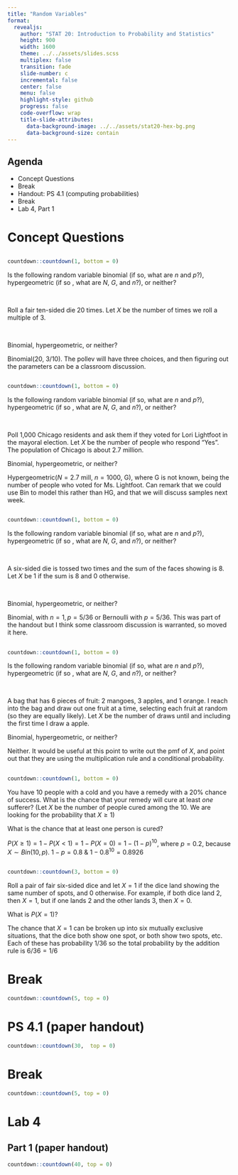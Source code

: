 ```yaml
---
title: "Random Variables"
format:
  revealjs:
    author: "STAT 20: Introduction to Probability and Statistics"
    height: 900
    width: 1600
    theme: ../../assets/slides.scss
    multiplex: false
    transition: fade
    slide-number: c
    incremental: false
    center: false
    menu: false
    highlight-style: github
    progress: false
    code-overflow: wrap
    title-slide-attributes:
      data-background-image: ../../assets/stat20-hex-bg.png
      data-background-size: contain
---
```


## Agenda

- Concept Questions
- Break
- Handout: PS 4.1 (computing probabilities)
- Break
- Lab 4, Part 1

# Concept Questions



##

```r
countdown::countdown(1, bottom = 0)
```

Is the following random variable binomial (if so, what are $n$ and $p$?), hypergeometric (if so , what are $N$, $G$, and $n$?), or neither?

\

Roll a fair ten-sided die 20 times. Let $X$ be the number of times we roll a multiple of 3.

\

:::{.poll}
Binomial, hypergeometric, or neither? 
:::

:::{.notes}
Binomial(20, 3/10). The pollev will have three choices, and then figuring out the parameters can be a classroom discussion.
:::

##

```r
countdown::countdown(1, bottom = 0)
```

Is the following random variable binomial (if so, what are $n$ and $p$?), hypergeometric (if so , what are $N$, $G$, and $n$?), or neither?

\


Poll 1,000 Chicago residents and ask them if they voted for Lori Lightfoot in the mayoral election. Let $X$ be the number of people who respond "Yes". The population of Chicago is about 2.7 million. 


:::{.poll}
Binomial, hypergeometric, or neither? 
:::

:::{.notes}
Hypergeometric($N = 2.7$ mill,  $n = 1000$, G), where G is not known, being the number of people who voted for Ms. Lightfoot. Can remark that we could use Bin to model this rather than HG, and that we will discuss samples next week.
:::

##


```r
countdown::countdown(1, bottom = 0)
```

Is the following random variable binomial (if so, what are $n$ and $p$?), hypergeometric (if so , what are $N$, $G$, and $n$?), or neither?

\

A six-sided die is tossed two times and the sum of the faces showing is $8$. Let $X$ be 1 if the sum is $8$ and $0$ otherwise.

\


:::{.poll}
Binomial, hypergeometric, or neither? 
:::


:::{.notes}
Binomial, with $n = 1, p = 5/36$ or Bernoulli with $p = 5/36$. This was part of the handout but I think some classroom discussion is warranted, so moved it here.
:::


##


```r
countdown::countdown(1, bottom = 0)
```

Is the following random variable binomial (if so, what are $n$ and $p$?), hypergeometric (if so , what are $N$, $G$, and $n$?), or neither?

\


A bag that has 6 pieces of fruit: 2 mangoes, 3 apples, and 1 orange. I reach into the bag and draw out one fruit at a time, selecting each fruit at random (so they are equally likely). Let $X$ be the number of draws until and including the first time I draw a apple. 


:::{.poll}
Binomial, hypergeometric, or neither? 
:::



:::{.notes}
Neither. It would be useful at this point to write out the pmf of $X$, and point out that they are using the multiplication rule and a conditional probability.
:::

## 

```r
countdown::countdown(1, bottom = 0)
```

You have $10$ people with a cold and you have a remedy with a $20\%$ chance of success. What is the chance that your remedy will cure at least *one* sufferer? (Let $X$ be the number of people cured among the 10. We are looking for the probability that $X \ge 1$)


:::{.poll}
What is the chance that at least one person is cured?
:::

:::{.notes}
$P(X \ge 1) = 1 - P(X < 1) = 1 - P(X = 0) = 1 - (1-p)^{10}$, where $p = 0.2$, because $X \sim Bin(10, p)$. $1-p = 0.8 \: \& \: 1-0.8^{10} = 0.8926$
:::



## 

```r
countdown::countdown(3, bottom = 0)
```

Roll a pair of fair six-sided dice and let $X = 1$ if the dice land showing the same number of spots, and $0$ otherwise. For example, if both dice land $2$, then $X = 1$, but if one lands $2$ and the other lands $3$, then $X = 0$. 

:::{.poll}
What is $P(X=1)$? 
:::



:::{.notes}
The chance that $X = 1$ can be broken up into six mutually exclusive situations, that the dice both show one spot, or both show two spots, etc. Each of these has probability $1/36$ so the total probability by the addition rule is $6/36 = 1/6$
:::

# Break 

```r
countdown::countdown(5, top = 0)
```

# PS 4.1 (paper handout) 

```r
countdown::countdown(30,  top = 0)
```


# Break 

```r
countdown::countdown(5, top = 0)
```


# Lab 4

## Part 1 (paper handout)

```r
countdown::countdown(40, top = 0)
```



